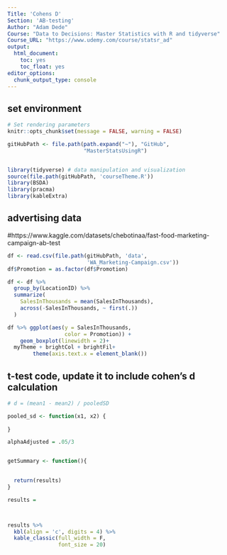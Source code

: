 ```yaml
---
Title: 'Cohens D'
Section: 'AB-testing'
Author: "Adam Dede"
Course: "Data to Decisions: Master Statistics with R and tidyverse"
Course_URL: "https://www.udemy.com/course/statsr_ad" 
output:
  html_document:
    toc: yes
    toc_float: yes
editor_options:
  chunk_output_type: console
---
```



## set environment

```r

# Set rendering parameters
knitr::opts_chunk$set(message = FALSE, warning = FALSE)

gitHubPath <- file.path(path.expand("~"), "GitHub", 
                        "MasterStatsUsingR")


library(tidyverse) # data manipulation and visualization
source(file.path(gitHubPath, 'courseTheme.R'))
library(BSDA)
library(pracma)
library(kableExtra)

```

## advertising data
#https://www.kaggle.com/datasets/chebotinaa/fast-food-marketing-campaign-ab-test

```r
df <- read.csv(file.path(gitHubPath, 'data', 
                         'WA_Marketing-Campaign.csv'))
df$Promotion = as.factor(df$Promotion)

df <- df %>%
  group_by(LocationID) %>%
  summarize(
    SalesInThousands = mean(SalesInThousands),
    across(-SalesInThousands, ~ first(.))
  )

df %>% ggplot(aes(y = SalesInThousands, 
                  color = Promotion)) + 
    geom_boxplot(linewidth = 2)+ 
  myTheme + brightCol + brightFil+
        theme(axis.text.x = element_blank())


```

## t-test code, update it to include cohen's d calculation 

```r

# d = (mean1 - mean2) / pooledSD

pooled_sd <- function(x1, x2) {
 
}

alphaAdjusted = .05/3


getSummary <- function(){
  

  return(results)
}

results = 



results %>% 
  kbl(align = 'c', digits = 4) %>% 
  kable_classic(full_width = F, 
                font_size = 20)


```

